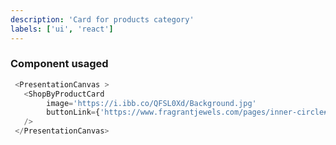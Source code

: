 ```yaml
---
description: 'Card for products category'
labels: ['ui', 'react']
---
```



### Component usaged
```js live
 <PresentationCanvas >
   <ShopByProductCard
        image='https://i.ibb.co/QFSL0Xd/Background.jpg'
        buttonLink={'https://www.fragrantjewels.com/pages/inner-circle#how-it-works'}
   />
 </PresentationCanvas>


















```
